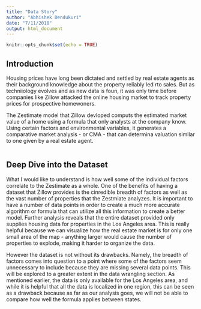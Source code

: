 ```yaml
---
title: "Data Story"
author: "Abhishek Dendukuri"
date: "7/11/2018"
output: html_document
---
```


```r
knitr::opts_chunk$set(echo = TRUE)
```

## Introduction
Housing prices have long been dictated and settled by real estate agents as their background knowledge about the property reliably led rto sales. But as techniiology evolves and as new data is foun, it was only time before companies like Zillow attacked the online housing market to track property prices for prospective homewoners.

The Zestimate model that Zillow devloped computs the estimated market value of a home using a formula that only analysts at the company know. Using certain factors and environmental variables, it generates a comparative market analysis - or CMA - that can determina valuation similar to one given by a real estate agent.

```r

```

## Deep Dive into the Dataset

What I would like to understand is how well some of the individual factors correlate to the Zestimate as a whole. One of the benefits of having a dataset that Zillow provides is the cinredible breadth of factors as well as the vast number of properties that the Zestmiate analyzes. It is important to have a number of data points in order to create a much more accurate algorithm or formula that can utilize all this information to create a better model. Further analysis reveals that the entire dataset provided only supplies housing data for properties in the Los Angeles area. This is really helpful because we can visualize how the real estate market is for only one small area of the map - anything larger would cause the number of properties to explode, making it harder to organize the data.

However the dataset is not without its drawbacks. Namely, the breadth of factors comes into question to a point where some of the factors seem unnecessary to include because they are missing several data points. This will be explored to a greater extent in the data wrangling section. As mentioned earlier, the data is only available for the Los Angeles area, and while it is helpful that all the data is localized in one region, this can be seen as a drawback because as far as our analysis goes, we will not be able to compare how well the formula applies between states.